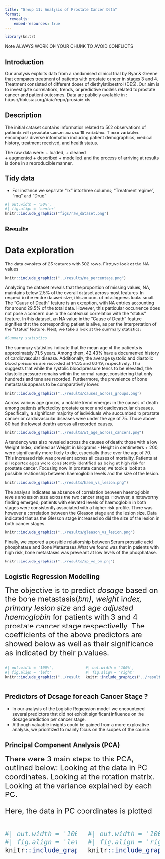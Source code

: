 ```yaml
---
title: "Group 11: Analysis of Prostate Cancer Data"
format:
  revealjs:
    embed-resources: true
---
```


```r
library(knitr)
```

Note ALWAYS WORK ON YOUR CHUNK TO AVOID CONFLICTS

## Introduction {.centered}

Our analysis exploits data from a randomised clinical trial by Byar & Greene that compares treatment of patients with prostate cancer in stages 3 and 4. Treatment consisted of different doses of diethylstilbestrol (DES). Our aim is to investigate correlations, trends, or predictive models related to prostate cancer and patient outcomes. Data are publicly available in : https://hbiostat.org/data/repo/prostate.xls

## Description

The initial dataset contains information related to 502 observations of patients with prostate cancer across 18 variables. These variables encompass diverse information including patient demographics, medical history, treatment received, and health status.

The raw data were: + loaded, + cleaned\
+ augmented + described + modelled. and the process of arriving at results is done in a reproducible manner.

## Tidy data

-   For instance we separate "rx" into three columns; "Treatment regime", "mg" and "Drug"

```r
#| out.width = '50%',
#| fig.align = 'center'
knitr::include_graphics("figs/raw_dataset.png")
```

## Results {.centered}

# Data exploration

The data consists of 25 features with 502 rows. First,we look at the NA values

```r
knitr::include_graphics("../results/na_percentage.png")
```

Analyzing the dataset reveals that the proportion of missing values, NA, maintains below 2.5% of the overall dataset across most features. In respect to the entire dataset size, this amount of missingness looks small. The "Cause of Death" feature is an exception, with NA entries accounting for around 29.5% of the total data. However, this particular occurrence does not pose a concern due to the contextual correlation with the "status" feature. In this dataset, an NA value in the "Cause of Death" feature signifies that the corresponding patient is alive, as per the interpretation of the "status" feature. Next, we take a look at the summary statistics:

```r
#Summary statistics
```

The summary statistics indicate that the mean age of the patients is approximately 71.5 years. Among them, 42.43% have a documented history of cardiovascular disease. Additionally, the average systolic and diastolic blood pressures are recorded at 14.35 and 8.149, respectively. This suggests that while the systolic blood pressure tends to be elevated, the diastolic pressure remains within the normal range, considering that only hundreds and tens are recorded. Furthermore, the prevalence of bone metastasis appears to be comparatively lower.

```r
knitr::include_graphics("../results/causes_across_groups.png")
```

Across various age groups, a notable trend emerges in the causes of death among patients affected by prostate cancer and cardiovascular diseases. Specifically, a significant majority of individuals who succumbed to prostate cancer or cardiovascular diseases were under the age of 75. Those above 80 had the lowest deaths across all recorded causes.

```r
knitr::include_graphics("../results/wt_age_across_cancers.png")
```

A tendency was also revealed across the causes of death: those with a low Weight Index, defined as Weight in kilograms - Height in centimeters + 200, were significantly more likely to die, especially those over the age of 70. This increased risk was prevalent across all causes of mortality. Patients at all reported ages were consistently identified as being at high risk for prostate cancer. Focusing now in prostate cancer, we took a look at a possible relationship between haemoglobin levels and the size of the lesion.

```r
knitr::include_graphics("../results/haem_vs_lesion.png")
```

The analysis indicates an absence of correlation between haemoglobin levels and lesion size across the two cancer stages. However, a noteworthy finding emerged; patients with elevated levels of haemoglobin in both stages were consistently associated with a higher risk profile. There was however a correlation between the Gleason stage and the lesion size. Data indicated that as the Gleason stage increased so did the size of the lesion in both cancer stages.

```r
knitr::include_graphics("../results/gleason_vs_lesion.png")
```

Finally, we expored a possible relationship between Serum prostatic acid phosphatase and Bone Metastases.What we found was that in patients with high risk, bone metastases was prevelant at low levels of the phosphatase.

```r
knitr::include_graphics("../results/ap_vs_bm.png")
```






## Logistic Regression Modelling

<font size="5"> The objective is to predict *dosage* based on the bone metastasis(*bm)*, *weight* i*ndex, primary lesion size* and a*ge adjusted haemoglobin* for patients with 3 and 4 prostate cancer stage respectivelly. The coefficients of the above predictors are showed below as well as their significance as indicated by their p.values. </font>

::: columns
::: {.column width="50%"}
```r
#| out.width = '100%',
#| fig.align = 'left'
knitr::include_graphics("../results/glm_01.png")

```
:::

::: {.column width="50%"}
```r
#| out.width = '100%',
#| fig.align = 'right'
knitr::include_graphics("../results/glm_02.png")
```
:::
:::


## Predictors of Dosage for each Cancer Stage ?

-   In our analysis of the Logistic Regression model, we encountered several predictors that did not exhibit significant influence on the dosage prediction per cancer stage.
-   Although valuable insights could be gained from a more explorative analysis, we prioritized to mainly focus on the scopes of the course.


## Principal Component Analysis (PCA)

<font size="5"> There were 3 main steps to this PCA, outlined below:
Looking at the data in PC coordinates.
Looking at the rotation matrix.
Looking at the variance explained by each PC.

Here, the data in PC coordinates is plotted 

::: columns
::: {.column width="50%"}
```r
#| out.width = '100%',
#| fig.align = 'left'
knitr::include_graphics("../results/pca1.png")

```
:::

::: {.column width="50%"}
```r
#| out.width = '100%',
#| fig.align = 'right'
knitr::include_graphics("../results/pca_arrows.png")
```
:::
:::








